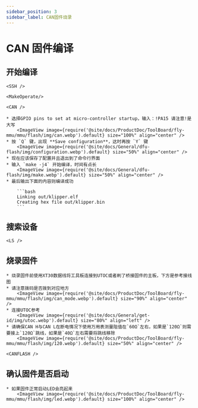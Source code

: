 ```yaml
---
sidebar_position: 3
sidebar_label: CAN固件烧录
---
```




# CAN 固件编译

## 开始编译

    <SSH />

    <MakeOperate/>

    <CAN />

    * 选择GPIO pins to set at micro-controller startup，输入：!PA15 请注意!是大写
        <ImageView image={require('@site/docs/ProductDoc/ToolBoard/fly-mmu/mmu/flash/img/can.webp').default} size="100%" align="center" />
    * 按 `Q` 键，出现 **Save configuration**，这时再按 `Y` 键
        <ImageView image={require('@site/docs/General/dfu-flash/img/configuration.webp').default} size="50%" align="center" />
    * 现在应该保存了配置并且退出到了命令行界面
    * 输入 `make -j4` 开始编译，时间有点长
        <ImageView image={require('@site/docs/General/dfu-flash/img/make.webp').default} size="50%" align="center" />
    * 最后输出下面的内容则编译成功

        ```bash
        Linking out/klipper.elf
        Creating hex file out/klipper.bin
        ```

## 搜索设备

    <LS />


## 烧录固件

    * 烧录固件前使用XT30数据线将工具板连接到UTOC或者刷了桥接固件的主板，下方是参考接线图
    * 请注意拨码是否拨到对应地方
        <ImageView image={require('@site/docs/ProductDoc/ToolBoard/fly-mmu/mmu/flash/img/can_mode.webp').default} size="90%" align="center" />
    * 连接UTOC参考
        <ImageView image={require('@site/docs/General/get-id/img/utoc.webp').default} size="80%" align="left" />
    * 请确保CAN H与CAN L在断电情况下使用万用表测量阻值在`60Ω`左右，如果是`120Ω`则需要接上`120Ω`跳线，如果是`40Ω`左右需要将跳线移除
        <ImageView image={require('@site/docs/ProductDoc/ToolBoard/fly-mmu/mmu/flash/img/120.webp').default} size="50%" align="center" />

    <CANFLASH />

## 确认固件是否启动

    * 如果固件正常启动LED会亮起来
        <ImageView image={require('@site/docs/ProductDoc/ToolBoard/fly-mmu/mmu/flash/img/led.webp').default} size="100%" align="center" />

